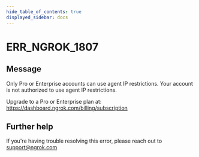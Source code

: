 ```yaml
---
hide_table_of_contents: true
displayed_sidebar: docs
---
```



# ERR_NGROK_1807

## Message

Only Pro or Enterprise accounts can use agent IP restrictions.
Your account is not authorized to use agent IP restrictions.

Upgrade to a Pro or Enterprise plan at: https://dashboard.ngrok.com/billing/subscription

<ErrorDetails error="err_ngrok_1807" />

## Further help

If you're having trouble resolving this error, please reach out to [support@ngrok.com](mailto:support@ngrok.com?subject=Help%20with%20ERR_NGROK_1807)

